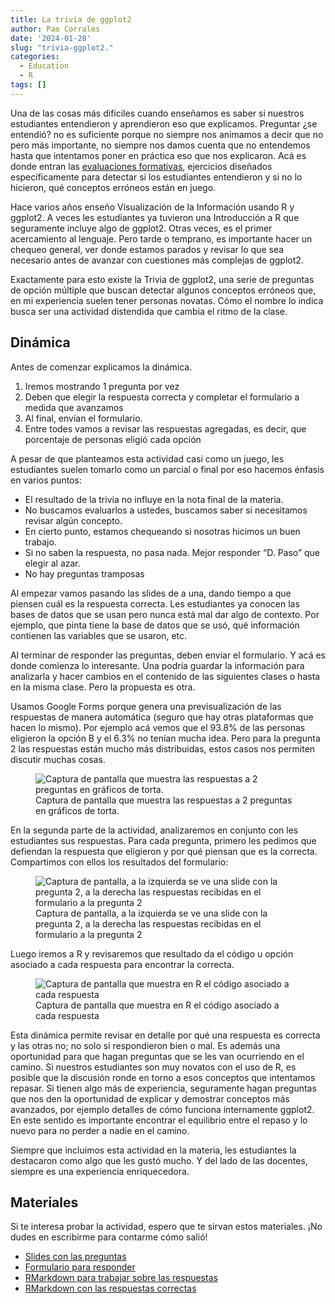 ```yaml
---
title: La trivia de ggplot2
author: Pao Corrales
date: '2024-01-28'
slug: "trivia-ggplot2."
categories:
  - Education
  - R
tags: []
---
```


Una de las cosas más difíciles cuando enseñamos es saber si nuestros estudiantes entendieron y aprendieron eso que explicamos. Preguntar ¿se entendió? no es suficiente porque no siempre nos animamos a decir que no pero más importante, no siempre nos damos cuenta que no entendemos hasta que intentamos poner en práctica eso que nos explicaron. Acá es donde entran las [evaluaciones formativas](https://educarencomunidad.tech/es/index.html#s:models-formative-assessment), ejercicios diseñados específicamente para detectar si los estudiantes entendieron y si no lo hicieron, qué conceptos erróneos están en juego. 

Hace varios años enseño Visualización de la Información usando R y ggplot2. A veces les estudiantes ya tuvieron una Introducción a R que seguramente incluye algo de ggplot2. Otras veces, es el primer acercamiento al lenguaje. Pero tarde o temprano, es importante hacer un chequeo general, ver donde estamos parados y revisar lo que sea necesario antes de avanzar con cuestiones más complejas de ggplot2. 

Exactamente para esto existe la Trivia de ggplot2, una serie de preguntas de opción múltiple que buscan detectar algunos conceptos erróneos que, en mi experiencia suelen tener personas novatas. Cómo el nombre lo indica busca ser una actividad distendida que cambia el ritmo de la clase. 


## Dinámica 

Antes de comenzar explicamos la dinámica. 

1. Iremos mostrando 1 pregunta por vez
2. Deben que elegir la respuesta correcta y completar el formulario a medida que avanzamos
3. Al final, envían el formulario. 
4. Entre todes vamos a revisar las respuestas agregadas, es decir, que porcentaje de personas eligió cada opción

A pesar de que planteamos esta actividad casi como un juego, les estudiantes suelen tomarlo como un parcial o final por eso hacemos énfasis en varios puntos:

* El resultado de la trivia no influye en la nota final de la materia.
* No buscamos evaluarlos a ustedes, buscamos saber si necesitamos revisar algún concepto. 
* En cierto punto, estamos chequeando si nosotras hicimos un buen trabajo. 
* Si no saben la respuesta, no pasa nada. Mejor responder "D. Paso" que elegir al azar.
* No hay preguntas tramposas

Al empezar vamos pasando las slides de a una, dando tiempo a que piensen cuál es la respuesta correcta. Les estudiantes ya conocen las bases de datos que se usan pero nunca está mal dar algo de contexto. Por ejemplo, que pinta tiene la base de datos que se usó, qué información contienen las variables que se usaron, etc. 

Al terminar de responder las preguntas, deben enviar el formulario. Y acá es donde comienza lo interesante. Una podría guardar la información para analizarla y hacer cambios en el contenido de las siguientes clases o hasta en la misma clase. Pero la propuesta es otra. 

Usamos Google Forms porque genera una previsualización de las respuestas de manera automática (seguro que hay otras plataformas que hacen lo mismo). Por ejemplo acá vemos que el 93.8% de las personas eligieron la opción B y el 6.3% no tenían mucha idea. Pero para la pregunta 2 las respuestas están mucho más distribuidas, estos casos nos permiten discutir muchas cosas.

![Captura de pantalla que muestra las respuestas a 2 preguntas en gráficos de torta. ](images/respuestas.png)

En la segunda parte de la actividad, analizaremos en conjunto con les estudiantes sus respuestas. Para cada pregunta, primero les pedimos que defiendan la respuesta que eligieron y por qué piensan que es la correcta. Compartimos con ellos los resultados del formulario:

![Captura de pantalla, a la izquierda se ve una slide con la pregunta 2, a la derecha las respuestas recibidas en el formulario a la pregunta 2](images/discusion-respuestas.png)

Luego iremos a R y revisaremos que resultado da el código u opción asociado a cada respuesta para encontrar la correcta. 

![Captura de pantalla que muestra en R el código asociado a cada respuesta ](images/respuestas-r.png)

Esta dinámica permite revisar en detalle por qué una respuesta es correcta y las otras no; no solo si respondieron bien o mal. Es además una oportunidad para que hagan preguntas que se les van ocurriendo en el camino. Si nuestros estudiantes son muy novatos con el uso de R, es posible que la discusión ronde en torno a esos conceptos que intentamos repasar. Si tienen algo más de experiencia, seguramente hagan preguntas que nos den la oportunidad de explicar y demostrar conceptos más avanzados, por ejemplo detalles de cómo funciona internamente ggplot2. En este sentido es importante encontrar el equilibrio entre el repaso y lo nuevo para no perder a nadie en el camino. 

Siempre que incluimos esta actividad en la materia, les estudiantes la destacaron como algo que les gustó mucho. Y del lado de las docentes, siempre es una experiencia enriquecedora.

## Materiales

Si te interesa probar la actividad, espero que te sirvan estos materiales. ¡No dudes en escribirme para contarme cómo salió!

* [Slides con las preguntas](https://docs.google.com/presentation/d/1h3wdhfiqEKfF-iIibWfJi7ZbxAm3kVx6h_sQ3ddr4Xg/edit?usp=sharing)
* [Formulario para responder](https://forms.gle/MNisQyLh6sxktuM77)
* [RMarkdown para trabajar sobre las respuestas](https://drive.google.com/file/d/1lBR0C-uj2pOY5OAD6H-5e6mBHT7u5qBw/view?usp=sharing)
* [RMarkdown con las respuestas correctas](https://drive.google.com/file/d/1KGS_w1xgC2G2H_0_PYJu6XgwzCLeD2wB/view?usp=sharing)

